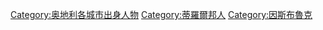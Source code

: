 {{Commonscat|People of Innsbruck}}

[[Category:奥地利各城市出身人物|Category:奥地利各城市出身人物]]
[[Category:蒂羅爾邦人|Category:蒂羅爾邦人]]
[[Category:因斯布魯克|Category:因斯布魯克]]